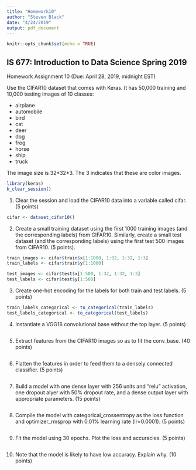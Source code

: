 ```yaml
---
title: "Homework10"
author: "Steven Black"
date: "4/24/2019"
output: pdf_document
---
```


```r
knitr::opts_chunk$set(echo = TRUE)
```

## IS 677: Introduction to Data Science Spring 2019 
Homework Assignment 10  (Due: April 28, 2019, midnight EST) 
 
Use the CIFAR10 dataset that comes with Keras. It has 50,000 training and 10,000 testing images of 10 classes: 

- airplane
- automobile
- bird
- cat
- deer
- dog
- frog
- horse
- ship
- truck 

The image size is 32\*32*3. The 3 indicates that these are color images. 

```r
library(keras)
k_clear_session()
```

 
1.	Clear the session and load the CIFAR10 data into a variable called cifar. (5 points)
```r
cifar <- dataset_cifar10()
```


2.	Create a small training dataset using the first 1000 training images (and the corresponding labels) from CIFAR10. Similarly, create a small test dataset (and the corresponding labels) using the first test 500 images from CIFAR10. (5 points).
```r
train_images <- cifar$train$x[1:1000, 1:32, 1:32, 1:3]
train_labels <- cifar$train$y[1:1000]

test_images <- cifar$test$x[1:500, 1:32, 1:32, 1:3]
test_labels <- cifar$test$y[1:500]
```


3.	Create one-hot encoding for the labels for both train and test labels. (5 points)
```r
train_labels_categorical <- to_categorical(train_labels)
test_labels_categorical <- to_categorical(test_labels)
```


4.	Instantiate a VGG16 convolutional base without the top layer. (5 points)
```r

```


5.	Extract features from the CIFAR10 images so as to fit the conv_base. (40 points)
```r

```


6.	Flatten the features in order to feed them to a densely connected classifier. (5 points)
```r

```


7.	Build a model with one dense layer with 256 units and “relu” activation, one dropout alyer with 50% dropout rate, and a dense output layer with appropriate parameters. (15 points)
```r

```

8.	Compile the model with categorical_crossentropy as the loss function and optimizer_rmsprop with 0.01% learning rate (lr=0.0001). (5 points)
```r

```

9.	Fit the model using 30 epochs. Plot the loss and accuracies. (5 points)
```r

```

10.	Note that the model is likely to have low accuracy. Explain why. (10 points)
